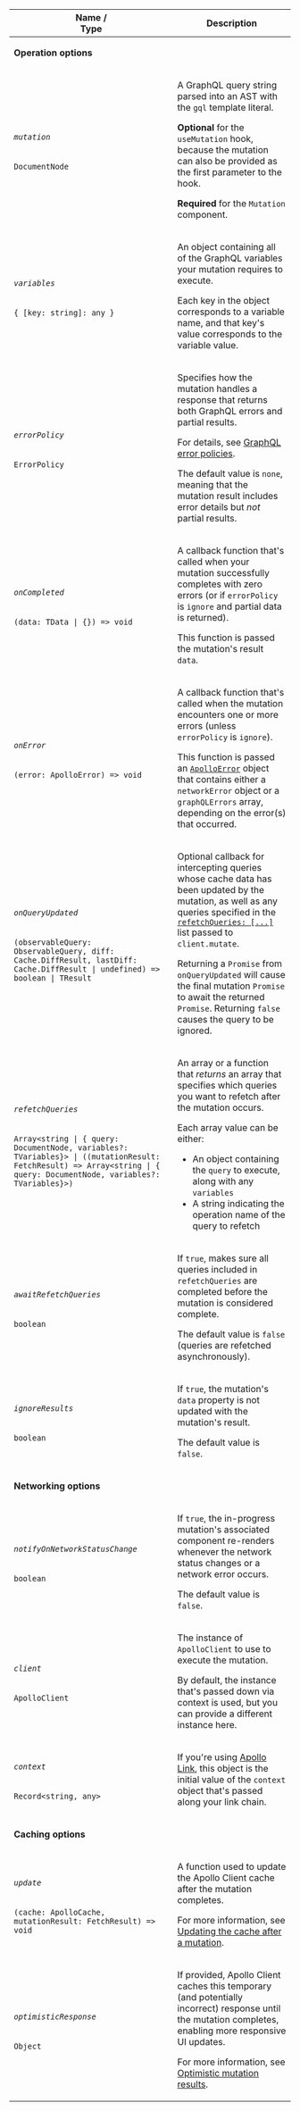 <table class="field-table api-ref">
  <thead>
    <tr>
      <th>Name /<br/>Type</th>
      <th>Description</th>
    </tr>
  </thead>
  <tbody>

<tr>
<td colspan="2">

**Operation options**

</td>
</tr>

<tr>
<td>

###### `mutation`

`DocumentNode`
</td>

<td>

A GraphQL query string parsed into an AST with the `gql` template literal.

**Optional** for the `useMutation` hook, because the mutation can also be provided as the first parameter to the hook.

**Required** for the `Mutation` component.
</td>
</tr>

<tr>
<td>

###### `variables`

`{ [key: string]: any }`
</td>

<td>

An object containing all of the GraphQL variables your mutation requires to execute.

Each key in the object corresponds to a variable name, and that key's value corresponds to the variable value.

</td>
</tr>

<tr>
<td>

###### `errorPolicy`

`ErrorPolicy`
</td>

<td>

Specifies how the mutation handles a response that returns both GraphQL errors and partial results.

For details, see [GraphQL error policies](https://www.apollographql.com/docs/react/data/error-handling/#graphql-error-policies).

The default value is `none`, meaning that the mutation result includes error details but _not_ partial results.

</td>
</tr>

<tr>
<td>

###### `onCompleted`

`(data: TData | {}) => void`
</td>

<td>

A callback function that's called when your mutation successfully completes with zero errors (or if `errorPolicy` is `ignore` and partial data is returned).

This function is passed the mutation's result `data`.

</td>
</tr>

<tr>
<td>

###### `onError`

`(error: ApolloError) => void`
</td>

<td>

A callback function that's called when the mutation encounters one or more errors (unless `errorPolicy` is `ignore`).

This function is passed an [`ApolloError`](https://github.com/apollographql/apollo-client/blob/d96f4578f89b933c281bb775a39503f6cdb59ee8/src/errors/index.ts#L36-L39) object that contains either a `networkError` object or a `graphQLErrors` array, depending on the error(s) that occurred.

</td>
</tr>

<tr>
<td>

###### `onQueryUpdated`

`(observableQuery: ObservableQuery, diff: Cache.DiffResult, lastDiff: Cache.DiffResult | undefined) => boolean | TResult`

</td>

<td>

Optional callback for intercepting queries whose cache data has been updated by the mutation, as well as any queries specified in the [`refetchQueries: [...]`](#refetchQueries) list passed to `client.mutate`.

Returning a `Promise` from `onQueryUpdated` will cause the final mutation `Promise` to await the returned `Promise`. Returning `false` causes the query to be ignored.

</td>
</tr>


<tr>
<td>

###### `refetchQueries`

`Array<string | { query: DocumentNode, variables?: TVariables}> | ((mutationResult: FetchResult) => Array<string | { query: DocumentNode, variables?: TVariables}>)`
</td>

<td>

An array or a function that _returns_ an array that specifies which queries you want to refetch after the mutation occurs.

Each array value can be either:

* An object containing the `query` to execute, along with any `variables`
* A string indicating the operation name of the query to refetch

</td>
</tr>


<tr>
<td>

###### `awaitRefetchQueries`

`boolean`
</td>

<td>

If `true`, makes sure all queries included in `refetchQueries` are completed before the mutation is considered complete.

The default value is `false` (queries are refetched asynchronously).

</td>
</tr>

<tr>
<td>

###### `ignoreResults`

`boolean`
</td>

<td>

If `true`, the mutation's `data` property is not updated with the mutation's result.

The default value is `false`.

</td>
</tr>

<tr>
<td colspan="2">

**Networking options**

</td>
</tr>

<tr>
<td>

###### `notifyOnNetworkStatusChange`

`boolean`
</td>

<td>

If `true`, the in-progress mutation's associated component re-renders whenever the network status changes or a network error occurs.

The default value is `false`.

</td>
</tr>

<tr>
<td>

###### `client`

`ApolloClient`
</td>

<td>

The instance of `ApolloClient` to use to execute the mutation.

By default, the instance that's passed down via context is used, but you can provide a different instance here.

</td>
</tr>

<tr>
<td>

###### `context`

`Record<string, any>`
</td>

<td>

If you're using [Apollo Link](https://www.apollographql.com/docs/react/api/link/introduction/), this object is the initial value of the `context` object that's passed along your link chain.

</td>
</tr>

<tr>
<td colspan="2">

**Caching options**

</td>
</tr>

<tr>
<td>

###### `update`

`(cache: ApolloCache, mutationResult: FetchResult) => void`
</td>

<td>

A function used to update the Apollo Client cache after the mutation completes.

For more information, see [Updating the cache after a mutation](/data/mutations#updating-the-cache-after-a-mutation).

</td>
</tr>

<tr>
<td>

###### `optimisticResponse`

`Object`
</td>

<td>

If provided, Apollo Client caches this temporary (and potentially incorrect) response until the mutation completes, enabling more responsive UI updates.

For more information, see [Optimistic mutation results](/performance/optimistic-ui/).

</td>
</tr>
</tbody>
</table>
